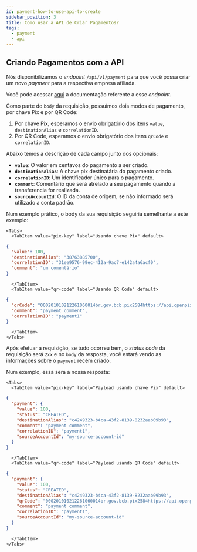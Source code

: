 ```yaml
---
id: payment-how-to-use-api-to-create
sidebar_position: 3
title: Como usar a API de Criar Pagamentos?
tags:
  - payment
  - api
---
```



## Criando Pagamentos com a API

Nós disponibilizamos o _endpoint_ `/api/v1/payment` para que você possa criar
um novo _payment_ para a respectiva empresa afiliada.

Você pode acessar [aqui](<[https://developers.woovi.com/api#tag/payment-(request-access)/paths/~1api~1v1~1payment/post](https://developers.woovi.com/api#tag/payment-(request-access)/paths/~1api~1v1~1payment/post)>)
a documentação referente a esse _endpoint_.

Como parte do `body` da requisição, possuímos dois modos de pagamento, por chave Pix e por QR Code:

1. Por chave Pix, esperamos o envio obrigatório dos itens `value`, `destinationAlias` e `correlationID`.
2. Por QR Code, esperamos o envio obrigatório dos itens `qrCode` e `correlationID`.

Abaixo temos a descrição de cada campo junto dos opcionais:

- **`value`**: O valor em centavos do pagamento a ser criado.
- **`destinationAlias`**: A chave pix destinatária do pagamento criado.
- **`correlationID`**: Um identificador único para o pagamento.
- **`comment`**: Comentário que será atrelado a seu pagamento quando a transferencia for realizada.
- **`sourceAccountId`**: O ID da conta de origem, se não informado será utilizado a conta padrão.

Num exemplo prático, o body da sua requisição seguiria semelhante a este exemplo:

```mdx-code-block
<Tabs>
  <TabItem value="pix-key" label="Usando chave Pix" default>
```

```json
{
  "value": 100,
  "destinationAlias": "38763885700",
  "correlationID": "31ee9576-99ec-412a-9ac7-e142a4a6acf0",
  "comment": "um comentário"
}
```

```mdx-code-block
  </TabItem>
  <TabItem value="qr-code" label="Usando QR Code" default>
```

```json
{
  "qrCode": "000201010212261060014br.gov.bcb.pix2584https://api.openpix.com.br/openpix/testing?transactionID=867ba5173c734202ac659721306b38c952040000530398654040.015802BR5909LOCALHOST6009Sao Paulo62360532867ba5173c734202ac659721306b38c963044BCA",
  "comment": "payment comment",
  "correlationID": "payment1"
}
```

```mdx-code-block
  </TabItem>
</Tabs>
```

Após efetuar a requisição, se tudo ocorreu bem, o _status code_ da requisição será `2xx` e no `body` da resposta,
você estará vendo as informações sobre o `payment` recém criado.

Num exemplo, essa será a nossa resposta:

```mdx-code-block
<Tabs>
  <TabItem value="pix-key" label="Payload usando chave Pix" default>
```

```json
{
  "payment": {
    "value": 100,
    "status": "CREATED",
    "destinationAlias": "c4249323-b4ca-43f2-8139-8232aab09b93",
    "comment": "payment comment",
    "correlationID": "payment1",
    "sourceAccountId": "my-source-account-id"
  }
}
```

```mdx-code-block
  </TabItem>
  <TabItem value="qr-code" label="Payload usando QR Code" default>
```

```json
{
  "payment": {
    "value": 100,
    "status": "CREATED",
    "destinationAlias": "c4249323-b4ca-43f2-8139-8232aab09b93",
    "qrCode": "000201010212261060014br.gov.bcb.pix2584https://api.openpix.com.br/openpix/testing?transactionID=867ba5173c734202ac659721306b38c952040000530398654040.015802BR5909LOCALHOST6009Sao Paulo62360532867ba5173c734202ac659721306b38c963044BCA",
    "comment": "payment comment",
    "correlationID": "payment1",
    "sourceAccountId": "my-source-account-id"
  }
}
```

```mdx-code-block
  </TabItem>
</Tabs>
```
